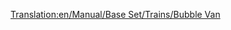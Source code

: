 [[Translation:en/Manual/Base Set/Trains/Bubble Van]]
{{es/Manual/Base Set/Trains/Vagones|Imagen=
|Nombre=Vagón de Burbujas
|PrecioNormal= € ( £)
|PesoNormal= t
|CapacidadNormal=
|PrecioMono="
|PesoMono= t
|CapacidadMono=
|PrecioMag="
|PesoMag= t
|CapacidadMag=
|Descripción=
}}